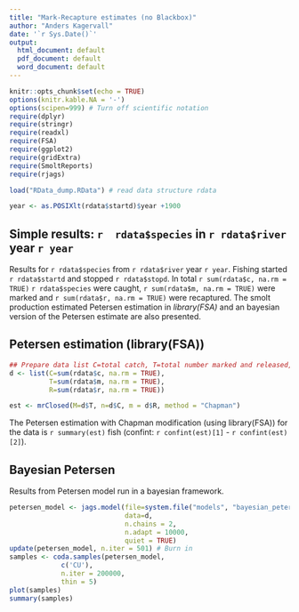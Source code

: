 ```yaml
---
title: "Mark-Recapture estimates (no Blackbox)"
author: "Anders Kagervall"
date: '`r Sys.Date()`'
output:
  html_document: default
  pdf_document: default
  word_document: default
---
```


```r
knitr::opts_chunk$set(echo = TRUE)
options(knitr.kable.NA = '-')
options(scipen=999) # Turn off scientific notation
require(dplyr)
require(stringr)
require(readxl)
require(FSA)
require(ggplot2)
require(gridExtra)
require(SmoltReports)
require(rjags)

load("RData_dump.RData") # read data structure rdata

year <- as.POSIXlt(rdata$startd)$year +1900


```

## Simple results: `r  rdata$species` in `r rdata$river`  year `r year`

Results for `r rdata$species` from `r rdata$river` year `r year`. Fishing started `r rdata$startd` and stopped `r rdata$stopd`. In total 
`r sum(rdata$c, na.rm = TRUE)` `r rdata$species` were caught, `r sum(rdata$m, na.rm = TRUE)`
were marked and
`r sum(rdata$r, na.rm = TRUE)` were recaptured.
The smolt production estimated Petersen estimation in *library(FSA)* and an bayesian version of the Petersen estimate are also presented.


## Petersen estimation (library(FSA))
```r

## Prepare data list C=total catch, T=total number marked and released, R=total number recaptured
d <- list(C=sum(rdata$c, na.rm = TRUE),
          T=sum(rdata$m, na.rm = TRUE),
          R=sum(rdata$r, na.rm = TRUE))

est <- mrClosed(M=d$T, n=d$C, m = d$R, method = "Chapman")
```

The Petersen estimation with Chapman modification (using library(FSA)) for the data is `r summary(est)` fish (confint: `r confint(est)[1]` - `r confint(est)[2]`).

## Bayesian Petersen

Results from Petersen model run in a bayesian framework.

```r

petersen_model <- jags.model(file=system.file("models", "bayesian_petersen.bug", package="SmoltReports"),
                             data=d,
                             n.chains = 2,
                             n.adapt = 10000,
                             quiet = TRUE)
update(petersen_model, n.iter = 501) # Burn in
samples <- coda.samples(petersen_model,
             c('CU'),
             n.iter = 200000,
             thin = 5)
plot(samples)
summary(samples)
```
